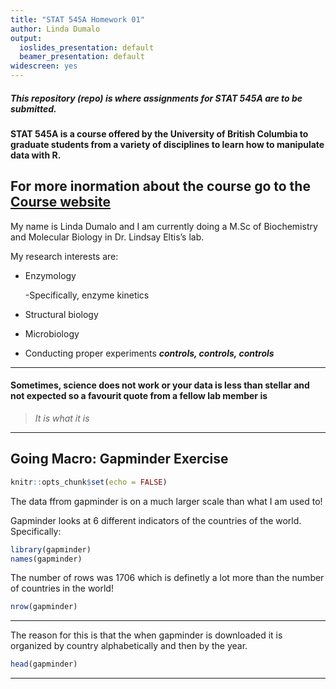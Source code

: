 ```yaml
---
title: "STAT 545A Homework 01"
author: Linda Dumalo 
output:
  ioslides_presentation: default
  beamer_presentation: default
widescreen: yes 
---
```


##### This repository (repo) is where assignments for **STAT 545A** are to be submitted. 

**STAT 545A is a course offered by the University of British Columbia to graduate students from a variety of disciplines to learn how to manipulate data with R.** 

For more inormation about the course go to the [Course website](https://stat545.stat.ubc.ca/)
---

My name is Linda Dumalo and I am currently doing a M.Sc of Biochemistry and Molecular Biology in Dr. Lindsay Eltis's lab. 

My research interests are: 

* Enzymology
 
  -Specifically, enzyme kinetics 

* Structural biology

* Microbiology

* Conducting proper experiments   ***controls, controls, controls***

---
 
#### Sometimes, science does not work or your data is less than stellar and not expected so a favourit quote from a fellow lab member is 
>
> *It is what it is* 

--- 

## **Going Macro:** Gapminder Exercise 

```r
knitr::opts_chunk$set(echo = FALSE)
```

The data ffrom gapminder is on a much larger scale than what I am used to! 

Gapminder looks at 6 different indicators of the countries of the world. Specifically: 

```r
library(gapminder)
names(gapminder)
```

The number of rows was 1706 which is definetly a lot more than the number of countries in the world!
 
```r
nrow(gapminder)
```

--- 

The reason for this is that the when gapminder is downloaded it is organized by country alphabetically and then by the year. 

```r
head(gapminder)
```

--- 